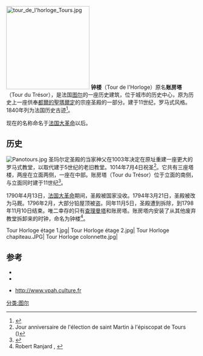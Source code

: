 [[File:tour_de_l'horloge_Tours.jpg|220px]]
'''钟楼'''（Tour de l'Horloge）原名'''账房塔'''（Tour du Trésor），是法国[[图尔|图尔]]的一座历史建筑，位于城市的历史中心，原为历史上一座供奉[[都爾的聖瑪爾定|都爾的聖瑪爾定]]的宗座圣殿的一部分。建于11世纪，罗马式风格。1840年列为法国历史古迹<ref name="MH">{{Base Mérimée|PA00098131}}</ref>。

现在的名称命名于[[法国大革命|法国大革命]]以后。

== 历史 ==
[[File:Panotours.jpg|thumb]]
圣玛尔定圣殿的当家神父在1003年决定在原址重建一座更大的罗马式教堂，以取代建于5世纪的老旧教堂。1014年7月4日祝圣<ref>Jour anniversaire de l'élection de saint Martin à l'épiscopat de Tours ({{date|4|juillet|371}})</ref>。它共有三座塔楼，两座在立面两侧，一座在中部。账房塔（Tour du Trésor）位于立面的南侧，与立面同时建于11世纪<ref name="Lelong_37">{{cite book|author=Charles Lelong|title=La basilique Saint-Martin de Tours|edition=C.L.D. |year=1986 |ISBN= 2 854 43122 7 |pages=37 }}</ref>。

1790年4月13日，[[法国大革命|法国大革命]]期间，圣殿被国家没收。1794年3月21日，圣殿被改为马厩。1796年2月，大部分铅屋顶被盗。同年11月5日，圣殿遭到拆除，到1798年11月10日结束。唯二幸存的只有[[查理曼塔|查理曼塔]]和账房塔。账房塔内安装了从其他废弃教堂拆卸来的时钟，命名为钟楼<ref name="Ranjard_71">Robert Ranjard , {{p.|71}}</ref>。

<gallery mode="packed" caption="">
Tour Horloge étage 1.jpg|
Tour Horloge étage 2.jpg|
Tour Horloge chapiteau.JPG|
Tour Horloge colonnette.jpg|
</gallery>

== 参考 ==
* {{cite book|author=Charles Lelong|title=La basilique Saint-Martin de Tours|pages=233 |edition=C.L.D. |year=1986 |ISBN= 2 854 43122 7}}
* {{cite book|author=Robert Ranjard|title=La Touraine archéologique |pages=735 |edition=Imprimerie de la Manutention |year=1986 |isbn=2 85554 017 8}}
{{References}}
* http://www.vpah.culture.fr{{Wayback|url=http://www.vpah.culture.fr/ |date=20200819212137 }}

[[分类:图尔|分类:图尔]]